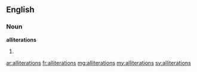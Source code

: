 ==English==

===Noun===
'''alliterations'''

# {{plural of|alliteration}}

[[ar:alliterations]]
[[fr:alliterations]]
[[mg:alliterations]]
[[my:alliterations]]
[[sv:alliterations]]